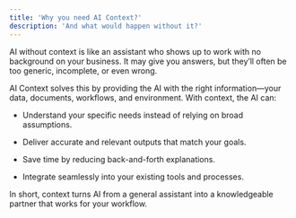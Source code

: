 ```yaml
---
title: 'Why you need AI Context?'
description: 'And what would happen without it?'
---
```


AI without context is like an assistant who shows up to work with no background on your business. It may give you answers, but they’ll often be too generic, incomplete, or even wrong.

AI Context solves this by providing the AI with the right information—your data, documents, workflows, and environment. With context, the AI can:

- Understand your specific needs instead of relying on broad assumptions.

- Deliver accurate and relevant outputs that match your goals.

- Save time by reducing back-and-forth explanations.

- Integrate seamlessly into your existing tools and processes.

In short, context turns AI from a general assistant into a knowledgeable partner that works for your workflow.